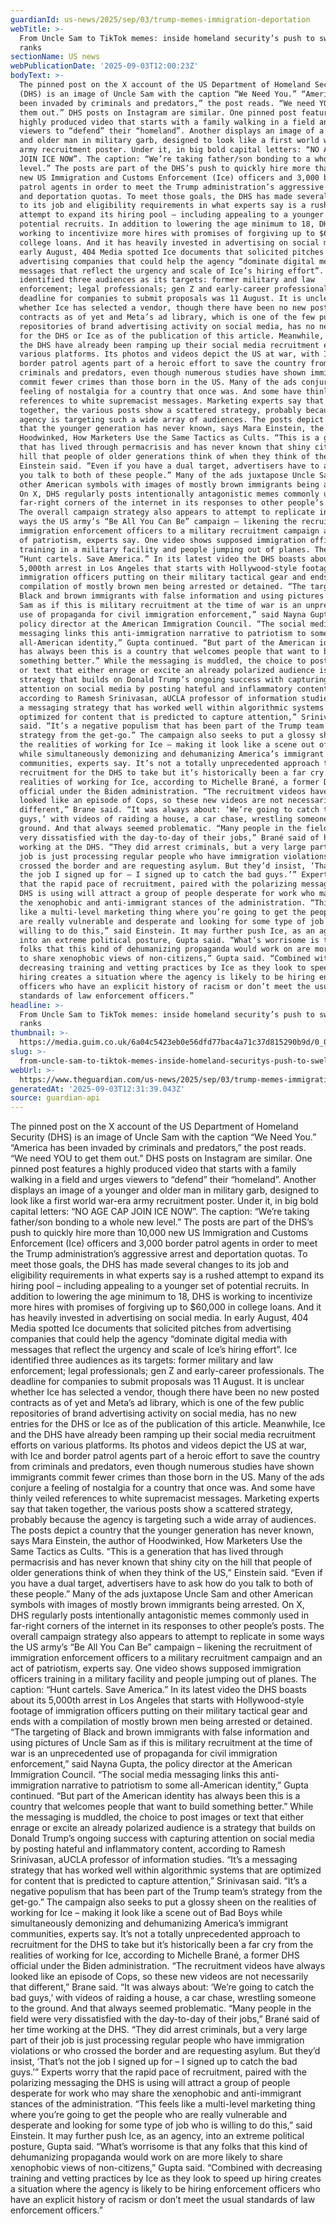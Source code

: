 ```yaml
---
guardianId: us-news/2025/sep/03/trump-memes-immigration-deportation
webTitle: >-
  From Uncle Sam to TikTok memes: inside homeland security’s push to swell Ice
  ranks
sectionName: US news
webPublicationDate: '2025-09-03T12:00:23Z'
bodyText: >-
  The pinned post on the X account of the US Department of Homeland Security
  (DHS) is an image of Uncle Sam with the caption “We Need You.” “America has
  been invaded by criminals and predators,” the post reads. “We need YOU to get
  them out.” DHS posts on Instagram are similar. One pinned post features a
  highly produced video that starts with a family walking in a field and urges
  viewers to “defend” their “homeland”. Another displays an image of a younger
  and older man in military garb, designed to look like a first world war-era
  army recruitment poster. Under it, in big bold capital letters: “NO AGE CAP
  JOIN ICE NOW”. The caption: “We’re taking father/son bonding to a whole new
  level.” The posts are part of the DHS’s push to quickly hire more than 10,000
  new US Immigration and Customs Enforcement (Ice) officers and 3,000 border
  patrol agents in order to meet the Trump administration’s aggressive arrest
  and deportation quotas. To meet those goals, the DHS has made several changes
  to its job and eligibility requirements in what experts say is a rushed
  attempt to expand its hiring pool – including appealing to a younger set of
  potential recruits. In addition to lowering the age minimum to 18, DHS is
  working to incentivize more hires with promises of forgiving up to $60,000 in
  college loans. And it has heavily invested in advertising on social media. In
  early August, 404 Media spotted Ice documents that solicited pitches from
  advertising companies that could help the agency “dominate digital media with
  messages that reflect the urgency and scale of Ice’s hiring effort”. Ice
  identified three audiences as its targets: former military and law
  enforcement; legal professionals; gen Z and early-career professionals. The
  deadline for companies to submit proposals was 11 August. It is unclear
  whether Ice has selected a vendor, though there have been no new posted
  contracts as of yet and Meta’s ad library, which is one of the few public
  repositories of brand advertising activity on social media, has no new entries
  for the DHS or Ice as of the publication of this article. Meanwhile, Ice and
  the DHS have already been ramping up their social media recruitment efforts on
  various platforms. Its photos and videos depict the US at war, with Ice and
  border patrol agents part of a heroic effort to save the country from
  criminals and predators, even though numerous studies have shown immigrants
  commit fewer crimes than those born in the US. Many of the ads conjure a
  feeling of nostalgia for a country that once was. And some have thinly veiled
  references to white supremacist messages. Marketing experts say that taken
  together, the various posts show a scattered strategy, probably because the
  agency is targeting such a wide array of audiences. The posts depict a country
  that the younger generation has never known, says Mara Einstein, the author of
  Hoodwinked, How Marketers Use the Same Tactics as Cults. “This is a generation
  that has lived through permacrisis and has never known that shiny city on the
  hill that people of older generations think of when they think of the US,”
  Einstein said. “Even if you have a dual target, advertisers have to ask how do
  you talk to both of these people.” Many of the ads juxtapose Uncle Sam and
  other American symbols with images of mostly brown immigrants being arrested.
  On X, DHS regularly posts intentionally antagonistic memes commonly used in
  far-right corners of the internet in its responses to other people’s posts.
  The overall campaign strategy also appears to attempt to replicate in some
  ways the US army’s “Be All You Can Be” campaign – likening the recruitment of
  immigration enforcement officers to a military recruitment campaign and an act
  of patriotism, experts say. One video shows supposed immigration officers
  training in a military facility and people jumping out of planes. The caption:
  “Hunt cartels. Save America.” In its latest video the DHS boasts about its
  5,000th arrest in Los Angeles that starts with Hollywood-style footage of
  immigration officers putting on their military tactical gear and ends with a
  compilation of mostly brown men being arrested or detained. “The targeting of
  Black and brown immigrants with false information and using pictures of Uncle
  Sam as if this is military recruitment at the time of war is an unprecedented
  use of propaganda for civil immigration enforcement,” said Nayna Gupta, the
  policy director at the American Immigration Council. “The social media
  messaging links this anti-immigration narrative to patriotism to some
  all-American identity,” Gupta continued. “But part of the American identity
  has always been this is a country that welcomes people that want to build
  something better.” While the messaging is muddled, the choice to post images
  or text that either enrage or excite an already polarized audience is a
  strategy that builds on Donald Trump’s ongoing success with capturing
  attention on social media by posting hateful and inflammatory content,
  according to Ramesh Srinivasan, aUCLA professor of information studies. “It’s
  a messaging strategy that has worked well within algorithmic systems that are
  optimized for content that is predicted to capture attention,” Srinivasan
  said. “It’s a negative populism that has been part of the Trump team’s
  strategy from the get-go.” The campaign also seeks to put a glossy sheen on
  the realities of working for Ice – making it look like a scene out of Bad Boys
  while simultaneously demonizing and dehumanizing America’s immigrant
  communities, experts say. It’s not a totally unprecedented approach to
  recruitment for the DHS to take but it’s historically been a far cry from the
  realities of working for Ice, according to Michelle Brané, a former DHS
  official under the Biden administration. “The recruitment videos have always
  looked like an episode of Cops, so these new videos are not necessarily that
  different,” Brane said. “It was always about: ‘We’re going to catch the bad
  guys,’ with videos of raiding a house, a car chase, wrestling someone to the
  ground. And that always seemed problematic. “Many people in the field were
  very dissatisfied with the day-to-day of their jobs,” Brané said of her time
  working at the DHS. “They did arrest criminals, but a very large part of their
  job is just processing regular people who have immigration violations or who
  crossed the border and are requesting asylum. But they’d insist, ‘That’s not
  the job I signed up for – I signed up to catch the bad guys.’” Experts worry
  that the rapid pace of recruitment, paired with the polarizing messaging the
  DHS is using will attract a group of people desperate for work who may share
  the xenophobic and anti-immigrant stances of the administration. “This feels
  like a multi-level marketing thing where you’re going to get the people who
  are really vulnerable and desperate and looking for some type of job who is
  willing to do this,” said Einstein. It may further push Ice, as an agency,
  into an extreme political posture, Gupta said. “What’s worrisome is that any
  folks that this kind of dehumanizing propaganda would work on are more likely
  to share xenophobic views of non-citizens,” Gupta said. “Combined with
  decreasing training and vetting practices by Ice as they look to speed up
  hiring creates a situation where the agency is likely to be hiring enforcement
  officers who have an explicit history of racism or don’t meet the usual
  standards of law enforcement officers.”
headline: >-
  From Uncle Sam to TikTok memes: inside homeland security’s push to swell Ice
  ranks
thumbnail: >-
  https://media.guim.co.uk/6a04c5423eb0e56dfd77bac4a71c37d815290b9d/0_0_3000_2400/500.jpg
slug: >-
  from-uncle-sam-to-tiktok-memes-inside-homeland-securitys-push-to-swell-ice-ranks
webUrl: >-
  https://www.theguardian.com/us-news/2025/sep/03/trump-memes-immigration-deportation
generatedAt: '2025-09-03T12:31:39.043Z'
source: guardian-api
---
```

The pinned post on the X account of the US Department of Homeland Security (DHS) is an image of Uncle Sam with the caption “We Need You.” “America has been invaded by criminals and predators,” the post reads. “We need YOU to get them out.” DHS posts on Instagram are similar. One pinned post features a highly produced video that starts with a family walking in a field and urges viewers to “defend” their “homeland”. Another displays an image of a younger and older man in military garb, designed to look like a first world war-era army recruitment poster. Under it, in big bold capital letters: “NO AGE CAP JOIN ICE NOW”. The caption: “We’re taking father/son bonding to a whole new level.” The posts are part of the DHS’s push to quickly hire more than 10,000 new US Immigration and Customs Enforcement (Ice) officers and 3,000 border patrol agents in order to meet the Trump administration’s aggressive arrest and deportation quotas. To meet those goals, the DHS has made several changes to its job and eligibility requirements in what experts say is a rushed attempt to expand its hiring pool – including appealing to a younger set of potential recruits. In addition to lowering the age minimum to 18, DHS is working to incentivize more hires with promises of forgiving up to $60,000 in college loans. And it has heavily invested in advertising on social media. In early August, 404 Media spotted Ice documents that solicited pitches from advertising companies that could help the agency “dominate digital media with messages that reflect the urgency and scale of Ice’s hiring effort”. Ice identified three audiences as its targets: former military and law enforcement; legal professionals; gen Z and early-career professionals. The deadline for companies to submit proposals was 11 August. It is unclear whether Ice has selected a vendor, though there have been no new posted contracts as of yet and Meta’s ad library, which is one of the few public repositories of brand advertising activity on social media, has no new entries for the DHS or Ice as of the publication of this article. Meanwhile, Ice and the DHS have already been ramping up their social media recruitment efforts on various platforms. Its photos and videos depict the US at war, with Ice and border patrol agents part of a heroic effort to save the country from criminals and predators, even though numerous studies have shown immigrants commit fewer crimes than those born in the US. Many of the ads conjure a feeling of nostalgia for a country that once was. And some have thinly veiled references to white supremacist messages. Marketing experts say that taken together, the various posts show a scattered strategy, probably because the agency is targeting such a wide array of audiences. The posts depict a country that the younger generation has never known, says Mara Einstein, the author of Hoodwinked, How Marketers Use the Same Tactics as Cults. “This is a generation that has lived through permacrisis and has never known that shiny city on the hill that people of older generations think of when they think of the US,” Einstein said. “Even if you have a dual target, advertisers have to ask how do you talk to both of these people.” Many of the ads juxtapose Uncle Sam and other American symbols with images of mostly brown immigrants being arrested. On X, DHS regularly posts intentionally antagonistic memes commonly used in far-right corners of the internet in its responses to other people’s posts. The overall campaign strategy also appears to attempt to replicate in some ways the US army’s “Be All You Can Be” campaign – likening the recruitment of immigration enforcement officers to a military recruitment campaign and an act of patriotism, experts say. One video shows supposed immigration officers training in a military facility and people jumping out of planes. The caption: “Hunt cartels. Save America.” In its latest video the DHS boasts about its 5,000th arrest in Los Angeles that starts with Hollywood-style footage of immigration officers putting on their military tactical gear and ends with a compilation of mostly brown men being arrested or detained. “The targeting of Black and brown immigrants with false information and using pictures of Uncle Sam as if this is military recruitment at the time of war is an unprecedented use of propaganda for civil immigration enforcement,” said Nayna Gupta, the policy director at the American Immigration Council. “The social media messaging links this anti-immigration narrative to patriotism to some all-American identity,” Gupta continued. “But part of the American identity has always been this is a country that welcomes people that want to build something better.” While the messaging is muddled, the choice to post images or text that either enrage or excite an already polarized audience is a strategy that builds on Donald Trump’s ongoing success with capturing attention on social media by posting hateful and inflammatory content, according to Ramesh Srinivasan, aUCLA professor of information studies. “It’s a messaging strategy that has worked well within algorithmic systems that are optimized for content that is predicted to capture attention,” Srinivasan said. “It’s a negative populism that has been part of the Trump team’s strategy from the get-go.” The campaign also seeks to put a glossy sheen on the realities of working for Ice – making it look like a scene out of Bad Boys while simultaneously demonizing and dehumanizing America’s immigrant communities, experts say. It’s not a totally unprecedented approach to recruitment for the DHS to take but it’s historically been a far cry from the realities of working for Ice, according to Michelle Brané, a former DHS official under the Biden administration. “The recruitment videos have always looked like an episode of Cops, so these new videos are not necessarily that different,” Brane said. “It was always about: ‘We’re going to catch the bad guys,’ with videos of raiding a house, a car chase, wrestling someone to the ground. And that always seemed problematic. “Many people in the field were very dissatisfied with the day-to-day of their jobs,” Brané said of her time working at the DHS. “They did arrest criminals, but a very large part of their job is just processing regular people who have immigration violations or who crossed the border and are requesting asylum. But they’d insist, ‘That’s not the job I signed up for – I signed up to catch the bad guys.’” Experts worry that the rapid pace of recruitment, paired with the polarizing messaging the DHS is using will attract a group of people desperate for work who may share the xenophobic and anti-immigrant stances of the administration. “This feels like a multi-level marketing thing where you’re going to get the people who are really vulnerable and desperate and looking for some type of job who is willing to do this,” said Einstein. It may further push Ice, as an agency, into an extreme political posture, Gupta said. “What’s worrisome is that any folks that this kind of dehumanizing propaganda would work on are more likely to share xenophobic views of non-citizens,” Gupta said. “Combined with decreasing training and vetting practices by Ice as they look to speed up hiring creates a situation where the agency is likely to be hiring enforcement officers who have an explicit history of racism or don’t meet the usual standards of law enforcement officers.”
